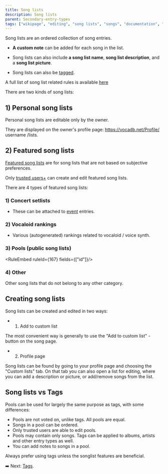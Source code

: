 ---
title: Song lists
description: Song lists
parent: Secondary-entry-types
tags: ["wikipage", "editing", "song lists", "songs", "documentation", "vocadb"]
---


Song lists are an ordered collection of song entries. 

- **A custom note** can be added for each song in the list. 

- Song lists can also include **a song list name**, **song list description**, and a **song list picture**. 

- Song lists can also be [tagged](/docs/secondary-entry-types/tags).

A full list of song list related rules is available [here](/rules/songlists)

There are two kinds of song lists: 

## 1) Personal song lists

Personal song lists are editable only by the owner. 

They are displayed on the owner's profile page: https://vocadb.net/Profile/ username /lists.

## 2) Featured song lists

[Featured song lists](http://vocadb.net/SongList/Featured) are for song lists that are not based on subjective preferences.

Only [trusted users+](/docs/documentation/trusted-users) can create and edit featured song lists.

There are 4 types of featured song lists:

### 1) Concert setlists

- These can be attached to [event](/docs/secondary-entry-types/events) entries.

### 2) Vocaloid rankings

- Various (autogenerated) rankings related to vocaloid / voice synth.

### 3) Pools (public song lists)

<RuleEmbed ruleId={167} fields={["id"]}/>

### 4) Other

Other song lists that do not belong to any other category.

## Creating song lists

Song lists can be created and edited in two ways: 

- 1) Add to custom list

The most convenient way is generally to use the "Add to custom list" -button on the song page.

- 2) Profile page

Song lists can be found by going to your profile page and choosing the "Custom lists" tab. On that tab you can also open a list for editing, where you can add a description or picture, or add/remove songs from the list.

## Song lists vs Tags

Pools can be used for largely the same purpose as tags, with some differences:

- Pools are not voted on, unlike tags. All pools are equal.
- Songs in a pool can be ordered.
- Only trusted users are able to edit pools. 
- Pools may contain only songs. Tags can be applied to albums, artists and other entry types as well.
- You can add notes to songs in a pool.

Always prefer using tags unless the songlist features are beneficial.

➡️ Next: [Tags](/docs/secondary-entry-types/tags).